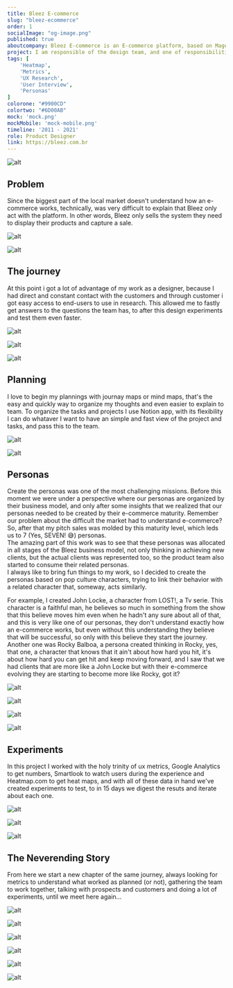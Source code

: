 ```yaml
---
title: Bleez E-commerce
slug: "bleez-ecommerce"
order: 1
socialImage: "og-image.png"
published: true
aboutcompany: Bleez E-commerce is an E-commerce platform, based on Magento 2, focused in start and grow an online store.
project: I am responsible of the design team, and one of responsibilities of design team was act with the marketing team, looking for new clients.
tags: [
    'Heatmap',
    'Metrics',
    'UX Research',
    'User Interview',
    'Personas'
]
colorone: "#9900CD"
colortwo: "#6D00AB"
mock: 'mock.png'
mockMobile: 'mock-mobile.png'
timeline: '2011 - 2021'
role: Product Designer
link: https://bleez.com.br
---
```

![alt](case/cover.png)

<div class="text">

## Problem

<p>Since the biggest part of the local market doesn't understand how an e-commerce works, technically, was very difficult to explain that Bleez only act with the platform. In other words, Bleez only sells the system they need to display their products and capture a sale.</p>

</div>

<div class="gallery gallery-narrow">

![alt](case/bleez-case-home-mobile.png)

![alt](case/bleez-case-home.png)

</div>

<div class="text">

## The journey

<p>At this point i got a lot of advantage of my work as a designer, because I had direct and constant contact with the customers and through customer i got easy access to end-users to use in research. This allowed me to fastly get answers to the questions the team has, to after this design experiments and test them even faster.</p>

</div>

<div class="gallery">

![alt](case/bleez-plans3.png)

![alt](case/bleez-plans2.png)

![alt](case/bleez-plans1.png)

</div>

<div class="text">

## Planning

<p>
I love to begin my plannings with journay maps or mind maps, that's the easy and quickly way to organize my thoughts and even easier to explain to team. To organize the tasks and projects I use Notion app, with its flexibility I can do whataver I want to have an simple and fast view of the project and tasks, and pass this to the team.
</p>

</div>

<div class="gallery gallery-narrow">

![alt](case/bleez-planning-1.png)

![alt](case/bleez-planning-2.png)

</div>

<div class="text">

## Personas

<p>
Create the personas was one of the most challenging missions. Before this moment we were under a perspective where our personas are organized by their business model, and only after some insights that we realized that our personas needed to be created by their e-commerce maturity. Remember our problem about the difficult the market had to understand e-commerce? So, after that my pitch sales was molded by this maturity level, which leds us to 7 (Yes, SEVEN! 😅) personas.
<br />
The amazing part of this work was to see that these personas was allocated in all stages of the Bleez business model, not only thinking in achieving new clients, but the actual clients was represented too, so the product team also started to consume their related personas.
<br />
I always like to bring fun things to my work, so I decided to create the personas based on pop culture characters, trying to link their behavior with a related character that, someway, acts similarly.
</p>

<p>
For example, I created John Locke, a character from LOST!, a Tv serie. This character is a faithful man, he believes so much in something from the show that this believe moves him even when he hadn't any sure about all of that, and this is very like one of our personas, they don't understand exactly how an e-commerce works, but even without this understanding they believe that will be successful, so only with this believe they start the journey.
<br />
Another one was Rocky Balboa, a persona created thinking in Rocky, yes, that one, a character that knows that it ain't about how hard you hit, it's about how hard you can get hit and keep moving forward, and I saw that we had clients that are more like a John Locke but with their e-commerce evolving they are starting to become more like Rocky, got it?
</p>

</div>

<div class="gallery">

![alt](case/bleez-persona-1.png)

![alt](case/bleez-persona-2.png)

![alt](case/bleez-persona-3.png)

![alt](case/bleez-persona-4.png)

</div>

<div class="text">

## Experiments

<p>
In this project I worked with the holy trinity of ux metrics, Google Analytics to get numbers, Smartlook to watch users during the experience and Heatmap.com to get heat maps, and with all of these data in hand we've created experiments to test, to in 15 days we digest the resuts and iterate about each one.
</p>

</div>

<div class="gallery">

![alt](case/bleez-metrics-1.png)

![alt](case/bleez-metrics-2.png)

![alt](case/bleez-metrics-3.png)

</div>

<div class="text">

## The Neverending Story

<p>
From here we start a new chapter of the same journey, always looking for metrics to understand what worked as planned (or not), gathering the team to work together, talking with prospects and customers and doing a lot of experiments, until we meet here again...
</p>

</div>

<div class="gallery">

![alt](case/bleez-case-1.png)

![alt](case/bleez-case-2.png)

![alt](case/bleez-case-3.png)

</div>

<div class="gallery">

![alt](case/bleez-funcionalidades.png)

![alt](case/bleez-precos.png)

![alt](case/bleez-blog.png)

</div>
